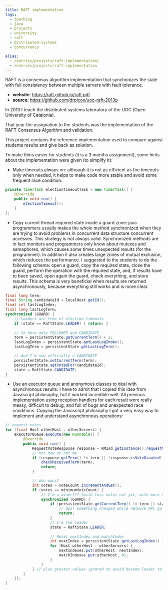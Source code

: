 ```yaml
---
title: RAFT implementation
tags:
  - teaching
  - java
  - projects
  - university
  - raft 
  - distributed-systems
  - concurrency

alias:
  - /entries/projects/raft-implementation/
  - /entries/projects/raft-implementation
---
```


RAFT is a consensus algorithm implementation
that synchonizes the state
with full consistency between 
multiple servers with fault tolerance.

- **website**: https://raft.github.io/raft.pdf
- **source**: https://github.com/drpicox/uoc-raft-2013p


In 2013 I teach the distributed systems laboratory of the
UOC (Open University of Catalonia).

That year the assignation to the students was the implementation of the RAFT
Consensus Algorithm and validation.

This project contains the reference implementation used to compare against
students results and give back as solution.

To make thins easier for students (it is a 3 months assignment), 
some hints about the implementation were given (to simplify it):

- Make timeouts always on: although it is not as efficient as fire timeouts only when needed, it helps to make code more stable and avoid some frequent race condition.

```java
private TimerTask electionTimeoutTask = new TimerTask() {
    @Override
    public void run() {
        electionTimeout();
    }
};
```

- Copy current thread required state inside a guard zone: java programmers usually makes the whole method synchronized when they are trying to avoid problems in concurrent data structure concurrent accesses. This strategy is not always valid. Synchronized methods are in fact monitors and programmers only know about mutexes and semaphores, which causes some times unexpected results (for the programmer). In addition it also creates large zones of mutual exclusion, which reduces the performance. I suggested to the students to do the following schema: open a guard, copy the required state, close the guard, perform the operation with the required state, and, if results have to been saved, open again the guard, check everything, and store results. This schema is very beneficial when results are returned asynchronously, because everything still works and is more clear.

```java
final long term;
final String candidateId = localHost.getId();
final int lastLogIndex;
final long lastLogTerm;
synchronized (GUARD) {
    // Leaders are free of election timeouts
    if (state == RaftState.LEADER) { return; } 
    
    // So here only FOLLOWER and CANDIDATE
    term = persistentState.getCurrentTerm() + 1;
    lastLogIndex = persistentState.getLastLogIndex();
    lastLogTerm = persistentState.getLastLogTerm();

    // And I'm now officially a CANDIDATE
    persistentState.setCurrentTerm(term);
    persistentState.setVotedFor(candidateId);
    state = RaftState.CANDIDATE;
}
```

- Use an executor queue and anonymous classes to deal with asynchronous results: I have to admit that I copied this idea from Javascript philosophy, but it worked incredible well. All previous implementation using reception handlers for each result were really messy, difficult to debug, and full of bugs and unexpected race conditions. Copying the Javascript philosophy I got a very easy way to implement and understand asynchronous operations:

```java
// request votes
for (final Host otherHost : otherServers) {
    executorQueue.execute(new Runnable() {
        @Override
        public void run() {
            RequestVoteResponse response = RMIsd.getInstance().requestVote(otherHost, term, candidateId, lastLogIndex, lastLogTerm);
            // not now or not me
            if (response.getTerm() != term || !response.isVoteGranted()) {
                checkReceivedTerm(term);							
                return;
            }

            // who wons?
            int votes = voteCount.incrementAndGet(); 
            if (votes == minimumVoteCount) {
                // I'm a winer??? (with less votes not yet, with more I'm already a leader)
                synchronized (GUARD) {
                    if (persistentState.getCurrentTerm() != term || state != RaftState.CANDIDATE) {
                        // Ops! Something changed while network RPC go and come
                        return;
                    }
                    // I'm the leader
                    state = RaftState.LEADER;
                    
                    // Reset nextIndex and matchIndex
                    int nextIndex = persistentState.getLastLogIndex() + 1;
                    for (Host otherHost : otherServers) {
                        nextIndexes.put(otherHost, nextIndex);
                        matchIndexes.put(otherHost, 0);
                    }
                }
            } // else greater values ignored to avoid become leader to often
        }
    });
}
```

